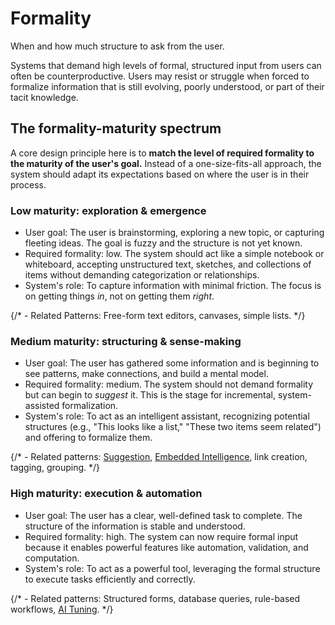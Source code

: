 
<Meta title="Foundations/Formality" />

# Formality

When and how much structure to ask from the user.

Systems that demand high levels of formal, structured input from users can often be counterproductive.
Users may resist or struggle when forced to formalize information that is still evolving, poorly understood,
or part of their tacit knowledge.

## The formality-maturity spectrum

A core design principle here is to **match the level of required formality to the maturity of the user's goal.**
Instead of a one-size-fits-all approach, the system should adapt its expectations based on where the user is in their process.

### Low maturity: exploration & emergence
-   User goal: The user is brainstorming, exploring a new topic, or capturing fleeting ideas. The goal is fuzzy and the structure is not yet known.
-   Required formality: low. The system should act like a simple notebook or whiteboard, accepting unstructured text, sketches, and collections of items without demanding categorization or relationships.
-   System's role: To capture information with minimal friction. The focus is on getting things *in*, not on getting them *right*.

{/* - Related Patterns: Free-form text editors, canvases, simple lists. */}

### Medium maturity: structuring & sense-making
-   User goal: The user has gathered some information and is beginning to see patterns, make connections, and build a mental model.
-   Required formality: medium. The system should not demand formality but can begin to *suggest* it. This is the stage for incremental, system-assisted formalization.
-   System's role: To act as an intelligent assistant, recognizing potential structures (e.g., "This looks like a list," "These two items seem related") and offering to formalize them.

{/* -   Related patterns: [Suggestion](../?path=/docs/patterns-suggestion--docs), [Embedded Intelligence](../?path=/docs/patterns-embedded-intelligence--docs), link creation, tagging, grouping. */}

### High maturity: execution & automation
-   User goal: The user has a clear, well-defined task to complete. The structure of the information is stable and understood.
-   Required formality: high. The system can now require formal input because it enables powerful features like automation, validation, and computation.
-   System's role: To act as a powerful tool, leveraging the formal structure to execute tasks efficiently and correctly.

{/* -   Related patterns: Structured forms, database queries, rule-based workflows, [AI Tuning](../?path=/docs/patterns-ai-tuning--docs). */}

